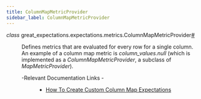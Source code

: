```yaml
---
title: ColumnMapMetricProvider
sidebar_label: ColumnMapMetricProvider
---
```



<section class="sphinx-api-doc" id="columnmapmetricprovider">

<dl class="py class">
<dt class="sig sig-object py" id="great_expectations.expectations.metrics.ColumnMapMetricProvider">
<em class="property"><span class="pre">class</span><span class="w"> </span></em><span class="sig-prename descclassname"><span class="pre">great_expectations.expectations.metrics.</span></span><span class="sig-name descname"><span class="pre">ColumnMapMetricProvider</span></span><a class="headerlink" href="#great_expectations.expectations.metrics.ColumnMapMetricProvider" title="Permalink to this definition">#</a>
</dt>

<dd>
<p>Defines metrics that are evaluated for every row for a single column. An example of a column map
metric is <cite>column_values.null</cite> (which is implemented as a <cite>ColumnMapMetricProvider</cite>, a subclass of
<cite>MapMetricProvider</cite>).</p>
<dl class="simple">
<dt>-Relevant Documentation Links
-
</dt>
<dd><ul class="simple">
<li><p><a class="reference external" href="https://docs.greatexpectations.io/docs/guides/expectations/creating_custom_expectations/how_to_create_custom_column_map_expectations">How To Create Custom Column Map Expectations</a></p></li>
</ul>
</dd>
</dl>
</dd></dl>
</section>